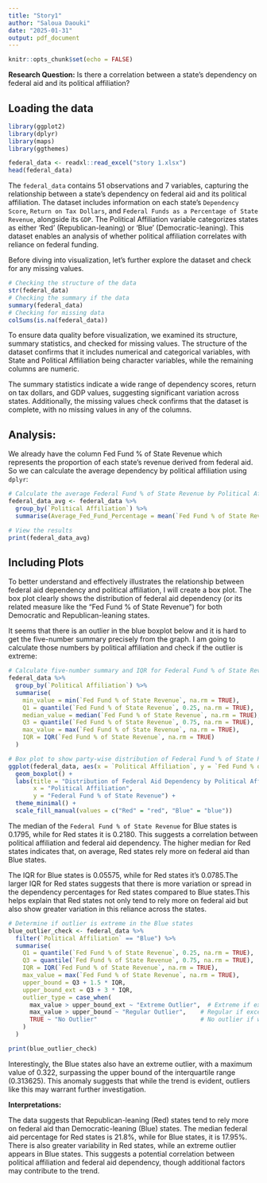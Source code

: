 ```yaml
---
title: "Story1"
author: "Saloua Daouki"
date: "2025-01-31"
output: pdf_document
---
```


```r
knitr::opts_chunk$set(echo = FALSE)
```
**Research Question:** Is there a correlation between a state's dependency on federal aid and its political affiliation?

## Loading the data

```r
library(ggplot2)
library(dplyr)
library(maps)
library(ggthemes)
```

```r
federal_data <- readxl::read_excel("story 1.xlsx")
head(federal_data)
```

The `federal_data` contains 51 observations and 7 variables, capturing the relationship between a state's dependency on federal aid and its political affiliation. The dataset includes information on each state's `Dependency Score`, `Return on Tax Dollars`, and `Federal Funds as a Percentage of State Revenue`, alongside its `GDP`. The Political Affiliation variable categorizes states as either 'Red' (Republican-leaning) or 'Blue' (Democratic-leaning). This dataset enables an analysis of whether political affiliation correlates with reliance on federal funding.

Before diving into visualization, let's further explore the dataset and check for any missing values.

```r
# Checking the structure of the data
str(federal_data)
# Checking the summary if the data
summary(federal_data)
# Checking for missing data
colSums(is.na(federal_data))
```
To ensure data quality before visualization, we examined its structure, summary statistics, and checked for missing values. The structure of the dataset confirms that it includes numerical and categorical variables, with State and Political Affiliation being character variables, while the remaining columns are numeric.

The summary statistics indicate a wide range of dependency scores, return on tax dollars, and GDP values, suggesting significant variation across states. Additionally, the missing values check confirms that the dataset is complete, with no missing values in any of the columns.

## Analysis:

We already have the column Fed Fund % of State Revenue which represents the proportion of each state's revenue derived from federal aid. So we can calculate the average dependency by political affiliation using `dplyr`:
```r
# Calculate the average Federal Fund % of State Revenue by Political Affiliation
federal_data_avg <- federal_data %>%
  group_by(`Political Affiliation`) %>%
  summarise(Average_Fed_Fund_Percentage = mean(`Fed Fund % of State Revenue`))

# View the results
print(federal_data_avg)
```
## Including Plots

To better understand and effectively illustrates the relationship between federal aid dependency and political affiliation, I will create a box plot. The box plot clearly shows the distribution of federal aid dependency (or its related measure like the “Fed Fund % of State Revenue”) for both Democratic and Republican-leaning states.

It seems that there is an outlier in the blue boxplot below and it is hard to get the five-number summary precisely from the graph. I am going to calculate those numbers by political affiliation and check if the outlier is extreme:

```r
# Calculate five-number summary and IQR for Federal Fund % of State Revenue by Political Affiliation
federal_data %>%
  group_by(`Political Affiliation`) %>%
  summarise(
    min_value = min(`Fed Fund % of State Revenue`, na.rm = TRUE),
    Q1 = quantile(`Fed Fund % of State Revenue`, 0.25, na.rm = TRUE),
    median_value = median(`Fed Fund % of State Revenue`, na.rm = TRUE),
    Q3 = quantile(`Fed Fund % of State Revenue`, 0.75, na.rm = TRUE),
    max_value = max(`Fed Fund % of State Revenue`, na.rm = TRUE),
    IQR = IQR(`Fed Fund % of State Revenue`, na.rm = TRUE)
  )
```

```r
# Box plot to show party-wise distribution of Federal Fund % of State Revenue
ggplot(federal_data, aes(x = `Political Affiliation`, y = `Fed Fund % of State Revenue`, fill = `Political Affiliation`)) +
  geom_boxplot() +
  labs(title = "Distribution of Federal Aid Dependency by Political Affiliation",
       x = "Political Affiliation",
       y = "Federal Fund % of State Revenue") +
  theme_minimal() +
  scale_fill_manual(values = c("Red" = "red", "Blue" = "blue"))
```


The median of the `Federal Fund % of State Revenue` for Blue states is 0.1795, while for Red states it is 0.2180. This suggests a correlation between political affiliation and federal aid dependency. The higher median for Red states indicates that, on average, Red states rely more on federal aid than Blue states.

The IQR for Blue states is 0.05575, while for Red states it's 0.0785.The larger IQR for Red states suggests that there is more variation or spread in the dependency percentages for Red states compared to Blue states.This helps explain that Red states not only tend to rely more on federal aid but also show greater variation in this reliance across the states.
```r
# Determine if outlier is extreme in the Blue states
blue_outlier_check <- federal_data %>%
  filter(`Political Affiliation` == "Blue") %>%
  summarise(
    Q1 = quantile(`Fed Fund % of State Revenue`, 0.25, na.rm = TRUE),
    Q3 = quantile(`Fed Fund % of State Revenue`, 0.75, na.rm = TRUE),
    IQR = IQR(`Fed Fund % of State Revenue`, na.rm = TRUE),
    max_value = max(`Fed Fund % of State Revenue`, na.rm = TRUE),
    upper_bound = Q3 + 1.5 * IQR,
    upper_bound_ext = Q3 + 3 * IQR,
    outlier_type = case_when(
      max_value > upper_bound_ext ~ "Extreme Outlier",  # Extreme if exceeds upper bound (x3 IQR)
      max_value > upper_bound ~ "Regular Outlier",    # Regular if exceeds upper bound (x1.5 IQR)
      TRUE ~ "No Outlier"                             # No outlier if within bounds
    )
  )

print(blue_outlier_check)
```
Interestingly, the Blue states also have an extreme outlier, with a maximum value of 0.322, surpassing the upper bound of the interquartile range (0.313625). This anomaly suggests that while the trend is evident, outliers like this may warrant further investigation.

**Interpretations: **

The data suggests that Republican-leaning (Red) states tend to rely more on federal aid than Democratic-leaning (Blue) states. The median federal aid percentage for Red states is 21.8%, while for Blue states, it is 17.95%. There is also greater variability in Red states, while an extreme outlier appears in Blue states. This suggests a potential correlation between political affiliation and federal aid dependency, though additional factors may contribute to the trend.